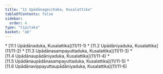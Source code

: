 ```yaml
---
title: "11 Upādānagocchaka, Kusalattika"
tableOfContents: false
sidebar:
  order: 4
type: "tipitaka"
basket: "ab"
---
```



<DynamicBreadcrumb />



<TableOfContents>
* [11.1 Upādānaduka, Kusalattika](11/11-1)
* [11.2 Upādāniyaduka, Kusalattika](11/11-2)
* [11.3 Upādānasampayuttaduka, Kusalattika](11/11-3)
* [11.4 Upādānaupādāniyaduka, Kusalattika](11/11-4)
* [11.5 Upādānaupādānasampayuttaduka, Kusalattika](11/11-5)
* [11.6 Upādānavippayuttaupādāniyaduka, Kusalattika](11/11-6)
</TableOfContents>